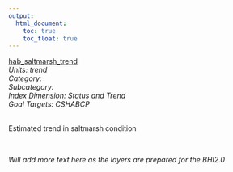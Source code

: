 ```yaml
---
output:
  html_document:
    toc: true
    toc_float: true
---
```


[hab_saltmarsh_trend](https://github.com/OHI-Science/bhi/blob/master/baltic/layers/hab_saltmarsh_trend_gl2018.csv)\
*Units: trend*\
*Category:*\
*Subcategory:*\
*Index Dimension: Status and Trend*\
*Goal Targets: CSHABCP*\
<br>

Estimated trend in saltmarsh condition

<br>

*Will add more text here as the layers are prepared for the BHI2.0*

<br>



<br>


